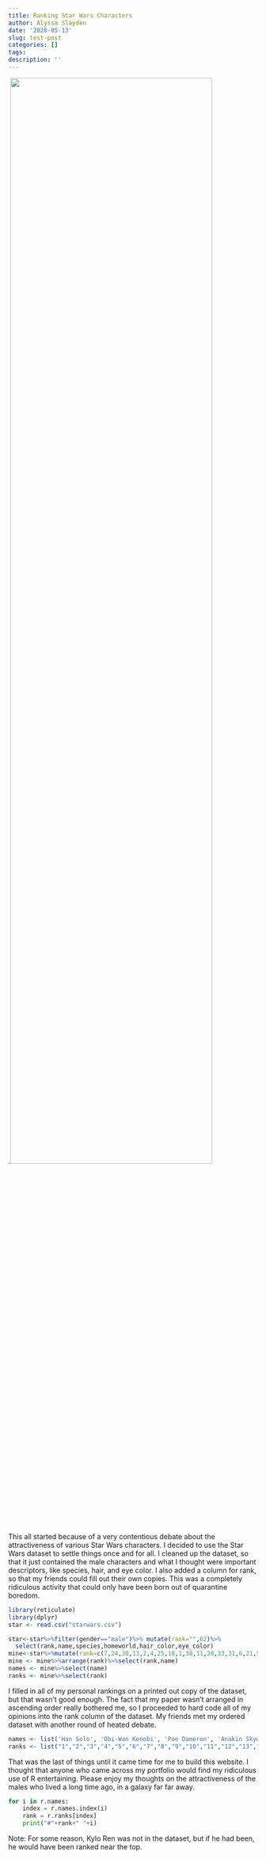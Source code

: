 ```yaml
---
title: Ranking Star Wars Characters
author: Alyssa Slayden
date: '2020-05-13'
slug: test-post
categories: []
tags: 
description: ''
---
```


.![](/blog/2020-05-13-test-post_files/af7a532daf9389739b887ffd1fa5e4d6.jpg){width=90% height=75%}
  
This all started because of a very contentious debate about the attractiveness of various Star Wars characters. I decided to use the Star Wars dataset to settle things once and for all. I cleaned up the dataset, so that it just contained the male characters and what I thought were important descriptors, like species, hair, and eye color. I also added a column for rank, so that my friends could fill out their own copies. This was a completely ridiculous activity that could only have been born out of quarantine boredom.

```R
library(reticulate)
library(dplyr)
star <- read.csv("starwars.csv")
```

```r
star<-star%>%filter(gender=="male")%>% mutate(rank="",62)%>%
  select(rank,name,species,homeworld,hair_color,eye_color)
mine<-star%>%mutate(rank=c(7,24,30,13,2,4,25,18,1,38,11,28,33,31,6,21,5,26,32,12,37,41,20,57,22,42,34,52,35,46,53,15,10,59,61,54,45,17,51,16,56,60,55,40,47,23,36,62,29,14,9,48,44,50,39,49,43,19,27,58,8,3))
mine <- mine%>%arrange(rank)%>%select(rank,name)
names <- mine%>%select(name)
ranks <- mine%>%select(rank)
```

I filled in all of my personal rankings on a printed out copy of the dataset, but that wasn't good enough. The fact that my paper wasn't arranged in ascending order really bothered me, so I proceeded to hard code all of my opinions into the rank column of the dataset. My friends met my ordered dataset with another round of heated debate. 

```r
names <- list('Han Solo', 'Obi-Wan Kenobi', 'Poe Dameron', 'Anakin Skywalker', 'Lando Calrissian', 'Boba Fett', 'Luke Skywalker', 'Finn', 'Jango Fett', 'Darth Maul', 'Wedge Antilles', 'Arvel Crynyd', 'Biggs Darklighter', 'Bail Prestor Organa', 'Quarsh Panaka', 'Kit Fisto', 'Mace Windu', 'Chewbacca', 'Tarfful', 'Qui-Gon Jinn', 'Bossk', 'Finis Valorum', 'Gregar Typho', 'Darth Vader', 'Wilhuff Tarkin', 'Lobot', 'Raymus Antilles', 'Jek Tono Porkins', 'Dooku', 'Owen Lars', 'Palpatine', 'Ackbar', 'Yoda', 'Roos Tarpals', 'Ric Olie', 'Cliegg Lars', 'Wicket Systri Warrick', 'Greedo', 'Wat Tambor', 'Plo Koon', 'Nien Nunb', 'Jar Jar Binks', 'Grievous', 'Lama Su', 'Ben Quadinaros', 'Watto', 'Mas Amedda', 'Dexter Jettster', 'San Hill', 'Ratts Tyerell', 'Ki-Adi-Mundi', 'Rugor Nass', 'Sebulba', 'Gasgano', 'Yarael Poof', 'Eeth Koth', 'Nute Gunray', 'Tion Medon', 'Bib Fortuna', 'Saesee Tiin', 'Dud Bolt', 'Poggle the Lesser')
ranks <- list("1","2","3","4","5","6","7","8","9","10","11","12","13","14","15","16","17","18","19","20","21","22","23","24","25","26","27","28","29","30","31","32","33","34","35","36","37","38","39","40","41","42","43","44","45","46","47","48","49","50","51","52","53","54","55","56","57","58","59","60","61","62")
```

That was the last of things until it came time for me to build this website. I thought that anyone who came across my portfolio would find my ridiculous use of R entertaining. Please enjoy my thoughts on the attractiveness of the males who lived a long time ago, in a galaxy far far away.

```python
for i in r.names:
	index = r.names.index(i)
	rank = r.ranks[index]
	print("#"+rank+" "+i)
```

Note: For some reason, Kylo Ren was not in the dataset, but if he had been, he would have been ranked near the top.
